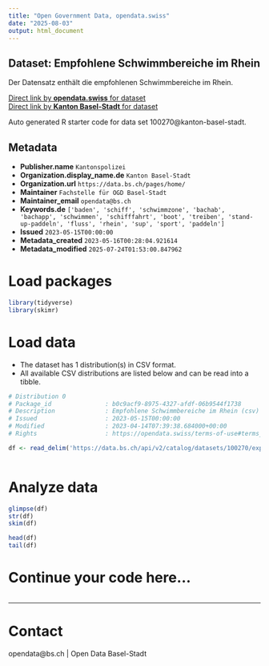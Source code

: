 ```yaml
---
title: "Open Government Data, opendata.swiss"
date: "2025-08-03"
output: html_document
---
```


## Dataset: Empfohlene Schwimmbereiche im Rhein

Der Datensatz enthält die empfohlenen Schwimmbereiche im Rhein.

[Direct link by **opendata.swiss** for dataset](https://opendata.swiss/de/dataset/empfohlene-schwimmbereiche-im-rhein)<br>
[Direct link by **Kanton Basel-Stadt** for dataset](https://data.bs.ch/explore/dataset/100270/)

Auto generated R starter code for data set 100270@kanton-basel-stadt.

## Metadata

- **Publisher.name** `Kantonspolizei`
- **Organization.display_name.de** `Kanton Basel-Stadt`
- **Organization.url** `https://data.bs.ch/pages/home/`
- **Maintainer** `Fachstelle für OGD Basel-Stadt`
- **Maintainer_email** `opendata@bs.ch`
- **Keywords.de** `['baden', 'schiff', 'schwimmzone', 'bachab', 'bachapp', 'schwimmen', 'schifffahrt', 'boot', 'treiben', 'stand-up-paddeln', 'fluss', 'rhein', 'sup', 'sport', 'paddeln']`
- **Issued** `2023-05-15T00:00:00`
- **Metadata_created** `2023-05-16T00:28:04.921614`
- **Metadata_modified** `2025-07-24T01:53:00.847962`


# Load packages

```r

library(tidyverse)
library(skimr)

```

# Load data

-   The dataset has 1 distribution(s) in CSV format.
-   All available CSV distributions are listed below and can be read into a tibble.

```r

# Distribution 0
# Package_id               : b0c9acf9-8975-4327-afdf-06b9544f1738
# Description              : Empfohlene Schwimmbereiche im Rhein (csv)
# Issued                   : 2023-05-15T00:00:00
# Modified                 : 2023-04-14T07:39:38.684000+00:00
# Rights                   : https://opendata.swiss/terms-of-use#terms_by

df <- read_delim('https://data.bs.ch/api/v2/catalog/datasets/100270/exports/csv?use_labels=true')



```

# Analyze data

```r

glimpse(df)
str(df)
skim(df)

head(df)
tail(df)

```

# Continue your code here...

```r

```

------------------------------------------------------------------------

# Contact

opendata@bs.ch | Open Data Basel-Stadt
